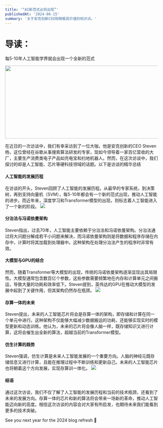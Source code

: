 ```yaml
---
title: '“AI新范式必将出现”'
publishedAt: '2024-06-15'
summary: '关于安克创新CEO阳萌极具价值的知识点。'
---
```


# 导读：

每5-10年人工智能学界就会出现一个全新的范式

<img height="240" width="547" src="https://picdata.ameureka.com/ai-new-way%2F001.png" />

在近日的一次访谈中，我们有幸采访到了一位大咖，他是安克创新的CEO Steven杨，这位曾经在谷歌从事搜索算法研发的专家，现如今领导着一家百亿营收的大厂，主要生产消费类电子产品如充电宝和扫地机器人。然而，在这次访谈中，我们探讨的却是人工智能、芯片等硬科技领域的话题。以下是访谈的精华总结


#### 人工智能的发展历程

在访谈的开头，Steven回顾了人工智能的发展历程。从最早的专家系统，到决策树，再到支持向量机（SVM），每5-10年都会有一个新的范式出现，推动人工智能的进步。而近年来，深度学习和Transformer模型的出现，则标志着人工智能进入了一个新的阶段。
![](https://picdata.ameureka.com/ai-new-way%2F002.png)

#### 分治法与冯诺依曼架构

Steven指出，过去70年，人工智能主要依赖于分治法和冯诺依曼架构。分治法通过将大问题分解成若干小问题来解决，而冯诺依曼架构则是将数据和程序存储在内存中，计算时将其加载到处理器中。这种架构在处理分治法产生的程序时非常有效。


#### 大模型与GPU的结合

然而，随着Transformer等大模型的出现，传统的冯诺依曼架构逐渐显现出其局限性。大模型通常包含数百亿个参数，这些参数需要频繁地在内存和计算单元之间搬运，导致大量的功耗和效率低下。Steven提到，英伟达的GPU在推动大模型的发展中起到了关键作用，但其架构仍然存在瓶颈。
![](https://picdata.ameureka.com/ai-new-way%2F006.png)

#### 存算一体的未来

Steven提出，未来的人工智能芯片将会是存算一体的架构，即存储和计算在同一个单元中进行。这种架构不仅能够大幅减少数据搬运的功耗，还能够实现实时的模型更新和动态训练。他认为，未来的芯片将会像人脑一样，既存储知识又进行计算，这将会催生出全新的算法，超越当前的Transformer模型。


#### 仿生计算的趋势

Steven强调，仿生计算是未来人工智能发展的一个重要方向。人脑的神经元既存储信息又进行计算，且能在推理过程中不断训练和更新自己。未来的人工智能芯片也将朝着这个方向发展，实现存算训一体化。
![](https://picdata.ameureka.com/ai-new-way%2F003.png)

#### 结语

通过这次访谈，我们不仅了解了人工智能的发展历程和当前的技术瓶颈，还看到了未来的发展方向。存算一体的芯片和新的算法将会带来一场新的革命，推动人工智能迈向新的高度。相信这次访谈的内容会对大家有所启发，也期待未来我们能看到更多的技术突破。




See you next year for the 2024 blog refresh 🫡

